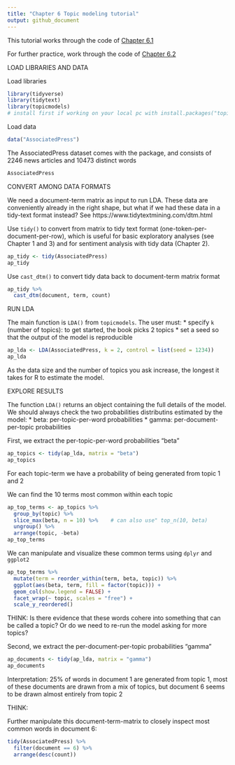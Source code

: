 ```yaml
---
title: "Chapter 6 Topic modeling tutorial"
output: github_document
---
```


This tutorial works through the code of [Chapter 6.1](https://www.tidytextmining.com/topicmodeling#latent-dirichlet-allocation)

For further practice, work through the code of [Chapter 6.2](https://www.tidytextmining.com/topicmodeling#library-heist) 


LOAD LIBRARIES AND DATA

Load libraries 
```r
library(tidyverse)
library(tidytext)
library(topicmodels)  
# install first if working on your local pc with install.packages("topicmodels")
```

Load data
```r
data("AssociatedPress")
```

The AssociatedPress dataset comes with the package, and consists of 2246 news articles and 10473 distinct words
```r
AssociatedPress
```


CONVERT AMONG DATA FORMATS

We need a document-term matrix as input to run LDA. These data are conveniently already in the right shape, but what if we had these data in a tidy-text format instead?
See https://www.tidytextmining.com/dtm.html

Use `tidy()` to convert from matrix to tidy text format (one-token-per-document-per-row), which is useful for basic exploratory analyses (see Chapter 1 and 3) and for sentiment analysis with tidy data (Chapter 2).
```r
ap_tidy <- tidy(AssociatedPress)
ap_tidy
```

Use `cast_dtm()` to convert tidy data back to document-term matrix format
```r
ap_tidy %>%
  cast_dtm(document, term, count)
```


RUN LDA

The main function is `LDA()` from `topicmodels`. The user must: 
* specify `k` (number of topics): to get started, the book picks 2 topics
* set a seed so that the output of the model is reproducible
```r
ap_lda <- LDA(AssociatedPress, k = 2, control = list(seed = 1234))
ap_lda
```

As the data size and the number of topics you ask increase, the longest it takes for R to estimate the model.


EXPLORE RESULTS

The function `LDA()` returns an object containing the full details of the model.
We should always check the two probabilities distributins estimated by the model: 
* beta: per-topic-per-word probabilities
* gamma: per-document-per-topic probabilities

First, we extract the per-topic-per-word probabilities "beta”
```r
ap_topics <- tidy(ap_lda, matrix = "beta")
ap_topics
```
For each topic-term we have a probability of being generated from topic 1 and 2

We can find the 10 terms most common within each topic
```r
ap_top_terms <- ap_topics %>%
  group_by(topic) %>%
  slice_max(beta, n = 10) %>%    # can also use" top_n(10, beta) 
  ungroup() %>%
  arrange(topic, -beta)
ap_top_terms
```

We can manipulate and visualize these common terms using `dplyr` and `ggplot2`
```r
ap_top_terms %>%
  mutate(term = reorder_within(term, beta, topic)) %>%
  ggplot(aes(beta, term, fill = factor(topic))) +
  geom_col(show.legend = FALSE) +
  facet_wrap(~ topic, scales = "free") +
  scale_y_reordered()
```

THINK: 
Is there evidence that these words cohere into something that can be called a topic?
Or do we need to re-run the model asking for more topics?

Second, we extract the per-document-per-topic probabilities "gamma” 
```r
ap_documents <- tidy(ap_lda, matrix = "gamma")
ap_documents
```

Interpretation: 25% of words in document 1 are generated from topic 1, most of these documents are drawn from a mix of topics, but document 6 seems to be drawn almost entirely from topic 2

THINK:


Further manipulate this document-term-matrix to closely inspect most common words in document 6:
```r
tidy(AssociatedPress) %>%
  filter(document == 6) %>%
  arrange(desc(count))
```

